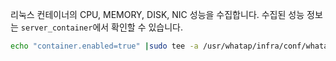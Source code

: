 리눅스 컨테이너의 CPU, MEMORY, DISK, NIC 성능을 수집합니다. 수집된 성능 정보는 <Cmdname sid="category" className="uitext" /> `server_container`에서 확인할 수 있습니다.

```bash title='Linux Shell'
echo "container.enabled=true" |sudo tee -a /usr/whatap/infra/conf/whatap.conf
```